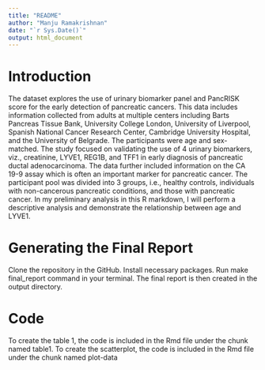 ```yaml
---
title: "README"
author: "Manju Ramakrishnan"
date: "`r Sys.Date()`"
output: html_document
---
```


# Introduction

The dataset explores the use of urinary biomarker panel and PancRISK score for the early detection of pancreatic cancers. This data includes information collected from adults at multiple centers including Barts Pancreas Tissue Bank, University College London, University of Liverpool, Spanish National Cancer Research Center, Cambridge University Hospital, and the University of Belgrade. The participants were age and sex-matched. The study focused on validating the use of 4 urinary biomarkers, viz., creatinine, LYVE1, REG1B, and TFF1 in early diagnosis of pancreatic ductal adenocarcinoma. The data further included information on the CA 19-9 assay which is often an important marker for pancreatic cancer. The participant pool was divided into 3 groups, i.e., healthy controls, individuals with non-cancerous pancreatic conditions, and those with pancreatic cancer. In my preliminary analysis in this R markdown, I will perform a descriptive analysis and demonstrate the relationship between age and LYVE1. 

# Generating the Final Report

Clone the repository in the GitHub.
Install necessary packages.
Run make final_report command in your terminal.
The final report is then created in the output directory.

# Code

To create the table 1, the code is included in the Rmd file under the chunk named table1.
To create the scatterplot, the code is included in the Rmd file under the chunk named plot-data

